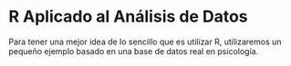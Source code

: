 # R Aplicado al Análisis de Datos

Para tener una mejor idea de lo sencillo que es utilizar R, utilizaremos un pequeño 
ejemplo basado en una base de datos real en psicología. 



